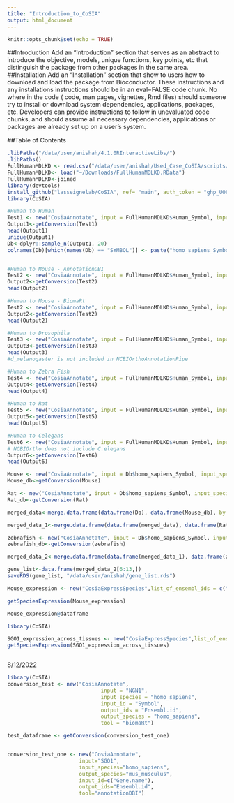 ```yaml
---
title: "Introduction_to_CoSIA"
output: html_document
---
```


```r
knitr::opts_chunk$set(echo = TRUE)
```

##Introduction
Add an “Introduction” section that serves as an abstract to introduce the objective, models, unique functions, key points, etc that distinguish the package from other packages in the same area.
##Installation
Add an “Installation” section that show to users how to download and load the package from Bioconductor.
These instructions and any installations instructions should be in an eval=FALSE code chunk. No where in the code ( code, man pages, vignettes, Rmd files) should someone try to install or download system dependencies, applications, packages, etc. Developers can provide instructions to follow in unevaluated code chunks, and should assume all necessary dependencies, applications or packages are already set up on a user’s system.

##Table of Contents



```r
.libPaths("/data/user/anishah/4.1.0RInteractiveLibs/")
.libPaths()
FullHumanMDLKD <- read.csv("/data/user/anishah/Used_Case_CoSIA/scripts/outputs/FullHumanMDLKD.csv")
FullHumanMDLKD<- load("~/Downloads/FullHumanMDLKD.RData")
FullHumanMDLKD<-joined
library(devtools)
install_github("lasseignelab/CoSIA", ref= "main", auth_token = "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") 
library(CoSIA)
```


```r

#Human to Human
Test1 <- new("CosiaAnnotate", input = FullHumanMDLKD$Human_Symbol, input_species = "homo_sapiens", input_id = "Symbol", output_ids = c("ENSEMBL","ENTREZID"), output_species = "homo_sapiens", tool = "annotationDBI")
Output1<-getConversion(Test1)
head(Output1)
unique(Output1)
Db<-dplyr::sample_n(Output1, 20)
colnames(Db)[which(names(Db) == "SYMBOL")] <- paste("homo_sapiens_Symbol",sep="_") #rename to a more formal name


#Human to Mouse - AnnotationDBI
Test2 <- new("CosiaAnnotate", input = FullHumanMDLKD$Human_Symbol, input_species = "homo_sapiens", input_id = "Symbol", output_ids = c("Ensembl.id","Entrez.id"), output_species = "mus_musculus", tool = "annotationDBI", ortholog_database = "HomoloGene")
Output2<-getConversion(Test2)
head(Output2)

#Human to Mouse - BiomaRt
Test2 <- new("CosiaAnnotate", input = FullHumanMDLKD$Human_Symbol, input_species = "homo_sapiens", input_id = "HGNC.Symbol", output_ids = c("Ensembl.id","Entrez.id"), output_species = "mus_musculus", tool = "biomaRt", ortholog_database = "HomoloGene")
Output2<-getConversion(Test2)
head(Output2)

#Human to Drosophila
Test3 <- new("CosiaAnnotate", input = FullHumanMDLKD$Human_Symbol, input_species = "homo_sapiens", input_id = "Symbol", output_ids = c("Ensembl.id","Entrez.id"), output_species = "d_melanogaster", tool = "annotationDBI", ortholog_database = "HomoloGene")
Output3<-getConversion(Test3)
head(Output3)
#d_melanogaster is not included in NCBIOrthoAnnotationPipe

#Human to Zebra Fish
Test4 <- new("CosiaAnnotate", input = FullHumanMDLKD$Human_Symbol, input_species = "homo_sapiens", input_id = "Symbol", output_ids = c("Ensembl.id","Entrez.id"), output_species = "danio_rerio", tool = "annotationDBI", ortholog_database = "NCBIOrthoAnnotationPipe")
Output4<-getConversion(Test4)
head(Output4)

#Human to Rat
Test5 <- new("CosiaAnnotate", input = FullHumanMDLKD$Human_Symbol, input_species = "homo_sapiens", input_id = "SYMBOL", output_ids = c("ENSEMBL","ENTREZID"), output_species = "r_norvegicus", tool = "annotationDBI", ortholog_database = "HomoloGene")
Output5<-getConversion(Test5)
head(Output5)

#Human to Celegans
Test6 <- new("CosiaAnnotate", input = FullHumanMDLKD$Human_Symbol, input_species = "homo_sapiens", input_id = "SYMBOL", output_ids = c("ENSEMBL","ENTREZID"), output_species = "c_elegans", tool = "annotationDBI", ortholog_database = "HomoloGene")
# NCBIOrtho does not include C.elegans
Output6<-getConversion(Test6)
head(Output6)

```


```r

Mouse <- new("CosiaAnnotate", input = Db$homo_sapiens_Symbol, input_species = "homo_sapiens", input_id = "SYMBOL", output_ids = c("ENTREZID","ENSEMBL","SYMBOL"), output_species = "mus_musculus", tool = "annotationDBI", ortholog_database = "HomoloGene")
Mouse_db<-getConversion(Mouse)

Rat <- new("CosiaAnnotate", input = Db$homo_sapiens_Symbol, input_species = "homo_sapiens", input_id = "SYMBOL", output_ids = c("ENTREZID","ENSEMBL","SYMBOL"), output_species = "r_norvegicus", tool = "annotationDBI", ortholog_database = "HomoloGene")
Rat_db<-getConversion(Rat)

merged_data<-merge.data.frame(data.frame(Db), data.frame(Mouse_db), by = "homo_sapiens_Symbol") #merge the two dataframes

merged_data_1<-merge.data.frame(data.frame(merged_data), data.frame(Rat_db), by = "homo_sapiens_Symbol")

zebrafish <- new("CosiaAnnotate", input = Db$homo_sapiens_Symbol, input_species = "homo_sapiens", input_id = "SYMBOL", output_ids = c("ENTREZID","ENSEMBL","SYMBOL"), output_species = "danio_rerio", tool = "annotationDBI", ortholog_database = "HomoloGene")
zebrafish_db<-getConversion(zebrafish)

merged_data_2<-merge.data.frame(data.frame(merged_data_1), data.frame(zebrafish_db), by = "homo_sapiens_Symbol")

gene_list<-data.frame(merged_data_2[6:13,])
saveRDS(gene_list, "/data/user/anishah/gene_list.rds")

```

```r
Mouse_expression <- new("CosiaExpressSpecies",list_of_ensembl_ids = c("ENSMUSG00000000182"), list_of_respective_species = c("Mus_musculus"), single_tissue = "kidney", pathToData = "/data/user/anishah/CoSIA/data/")

getSpeciesExpression(Mouse_expression)

Mouse_expression@dataframe

```

```r
library(CoSIA)

SGO1_expression_across_tissues <- new("CosiaExpressSpecies",list_of_ensembl_ids = c("ENSDARG00000103907"), list_of_respective_species = c("danio_rerio"), single_tissue = "kidney")
getSpeciesExpression(SGO1_expression_across_tissues)



```
8/12/2022
```r
library(CoSIA)
conversion_test <- new("CosiaAnnotate",
                              input = "NGN1", 
                              input_species = "homo_sapiens", 
                              input_id = "Symbol", 
                              output_ids = "Ensembl.id",
                              output_species = "homo_sapiens", 
                              tool = "biomaRt")

test_dataframe <- getConversion(conversion_test_one)


conversion_test_one <- new("CosiaAnnotate",
                       input="SGO1",
                       input_species="homo_sapiens",
                       output_species="mus_musculus",
                       input_id=c("Gene.name"),
                       output_ids="Ensembl.id",
                       tool="annotationDBI")

```





